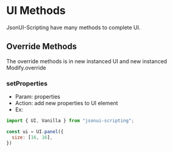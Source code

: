 # UI Methods

JsonUI-Scripting have many methods to complete UI.

## Override Methods

The override methods is in new instanced UI and new instanced Modify.override

### setProperties

-   Param: properties
-   Action: add new properties to UI element
-   Ex:
```JavaScript
import { UI, Vanilla } from "jsonui-scripting";

const ui = UI.panel({
  size: [16, 16],
})
```
